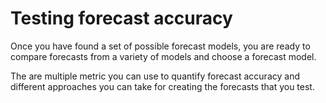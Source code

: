# Testing forecast accuracy

Once you have found a set of possible forecast models, you are ready to compare forecasts from a variety of models and choose a forecast model.  

The are multiple metric you can use to quantify forecast accuracy and different approaches you can take for creating the forecasts that you test.